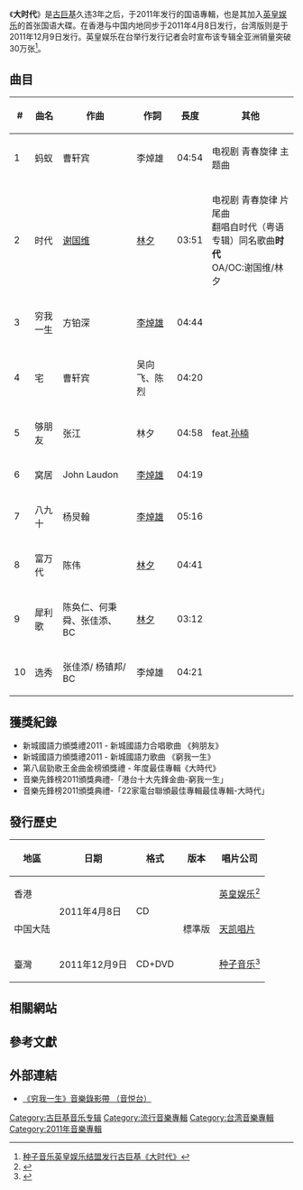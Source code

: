 {{Album infobox | <!-- See Wikipedia:WikiProject_Albums -->
|  Name        = 大时代
|  Type        = studio 
|  Artist      = [[古巨基|古巨基]] 
|  Cover       =  Leo ku - ERA.jpg
|  Released    = 2011年4月8日
|  Recorded    = 2011年
|  Genre       = [[国语流行音樂|国语流行音樂]]
|  Length      = 
|  Label       = [[英皇娱乐|英皇娱乐]]
|  Producer    = [[古巨基|古巨基]] 
|  Last album  = [[时代_(專輯)|時代]]  <br />(2010年)
|  This album  = 大时代 <br /> (2011年)
|  Next album  = [[Amazing_World|Amazing World]]<br /> (2011年)
}}

《'''大时代'''》是[[古巨基|古巨基]]久违3年之后，于2011年发行的国语專輯，也是其加入[[英皇娱乐|英皇娱乐]]的首张国语大碟。在香港与中国内地同步于2011年4月8日发行，台湾版则是于2011年12月9日发行。英皇娱乐在台举行发行记者会时宣布该专辑全亚洲销量突破30万张<ref>[http://www.fjsen.com/o/2011-12/06/content_7081536.htm 种子音乐英皇娱乐结盟发行古巨基《大时代》]{{Dead link|date=2018年7月 |bot=InternetArchiveBot |fix-attempted=no }}</ref>。

==曲目==
{| class="wikitable"
! #
! 曲名
! 作曲
! 作詞
! 長度
! 其他
|-
| 1 || 蚂蚁  || 曹轩宾 || 李焯雄 ||04:54|| 电视剧 青春旋律 主题曲
|-
| 2 || 时代 || [[谢国维|谢国维]] || [[林夕|林夕]] || 03:51 || 电视剧 青春旋律 片尾曲<br />翻唱自时代（粤语专辑）同名歌曲'''时代'''<br />OA/OC:谢国维/林夕
|-
| 3 || 穷我一生   || 方铂深 || [[李焯雄|李焯雄]] || 04:44|| 
|-
| 4 || 宅   || 曹轩宾 || 吴向飞、陈烈 || 04:20|| 
|-
| 5 || 够朋友   || 张江  || 林夕 || 04:58|| feat.[[孙楠|孙楠]]
|-
| 6 || 窝居   || John Laudon  || [[李焯雄|李焯雄]] || 04:19|| 
|-
| 7 || 八九十  || 杨炅翰 || [[李焯雄|李焯雄]]  || 05:16|| 
|-
| 8 || 富万代  || 陈伟  ||  [[林夕|林夕]] || 04:41|| 
|-
| 9 || 犀利歌  || 陈奂仁、何秉舜、张佳添、BC  ||  [[林夕|林夕]]|| 03:12|| 
|-
| 10 || 选秀 || 张佳添/ 杨镇邦/ BC  ||  李焯雄 || 04:21|| 
|}

== 獲獎紀錄 ==
*新城國語力頒獎禮2011 - 新城國語力合唱歌曲 《夠朋友》
*新城國語力頒獎禮2011 - 新城國語力歌曲 《窮我一生》
*第八屆勁歌王金曲金榜頒獎禮 - 年度最佳專輯《大時代》
*音樂先鋒榜2011頒獎典禮-「港台十大先鋒金曲-窮我一生」
*音樂先鋒榜2011頒獎典禮-「22家電台聯頒最佳專輯最佳專輯-大時代」

== 發行歷史 ==
{| class="wikitable"
!地區
!日期
!格式
!版本
!唱片公司
|-
|香港
| rowspan="2" |2011年4月8日
| rowspan="2" |CD
| rowspan="3"|標準版
|[[英皇娱乐|英皇娱乐]]<ref>{{Cite web |url=http://www.yesasia.com/global/%E5%A4%A7%E6%97%B6%E4%BB%A3-%E5%9B%BD%E8%AF%AD%E4%B8%93%E8%BE%91/1024165457-0-0-0-zh_CN/info.html |title=YESASIA : 大时代 (国语专辑) 镭射唱片 - 古巨基 - 国语音乐 |access-date=2011-12-20 |archive-date=2020-08-02 |archive-url=https://web.archive.org/web/20200802161720/https://www.yesasia.com/global/%E5%A4%A7%E6%97%B6%E4%BB%A3-%E5%9B%BD%E8%AF%AD%E4%B8%93%E8%BE%91/1024165457-0-0-0-zh_CN/info.html |dead-url=no }}</ref>
|-
|中国大陆
|[[天凯唱片|天凯唱片]]
|-
|臺灣
|2011年12月9日 
|CD+DVD
|[[种子音乐|种子音乐]]<ref>{{Cite web |url=http://www.yesasia.com/global/%E5%A4%A7%E6%97%B6%E4%BB%A3-%E5%9B%BD%E8%AF%AD%E4%B8%93%E8%BE%91-cd-dvd/1025831675-0-0-0-zh_CN/info.html |title=YESASIA : 大时代 (国语专辑) (CD + DVD) 镭射唱片 - 古巨基, 种子音乐 (TW) - 国语音乐 |access-date=2011-12-20 |archive-date=2020-08-02 |archive-url=https://web.archive.org/web/20200802161747/https://www.yesasia.com/global/%E5%A4%A7%E6%97%B6%E4%BB%A3-%E5%9B%BD%E8%AF%AD%E4%B8%93%E8%BE%91-cd-dvd/1025831675-0-0-0-zh_CN/info.html |dead-url=no }}</ref>
|}

== 相關網站 ==

== 參考文獻 ==
{{reflist}}

== 外部連結 ==
*[https://web.archive.org/web/20110903073658/http://www.yinyuetai.com/video/157184 《穷我一生》音樂錄影帶 （音悦台）]

{{古巨基}}
{{Authority control}}
[[Category:古巨基音乐专辑|Category:古巨基音乐专辑]]
[[Category:流行音樂專輯|Category:流行音樂專輯]]
[[Category:台湾音樂專輯|Category:台湾音樂專輯]]
[[Category:2011年音樂專輯|Category:2011年音樂專輯]]